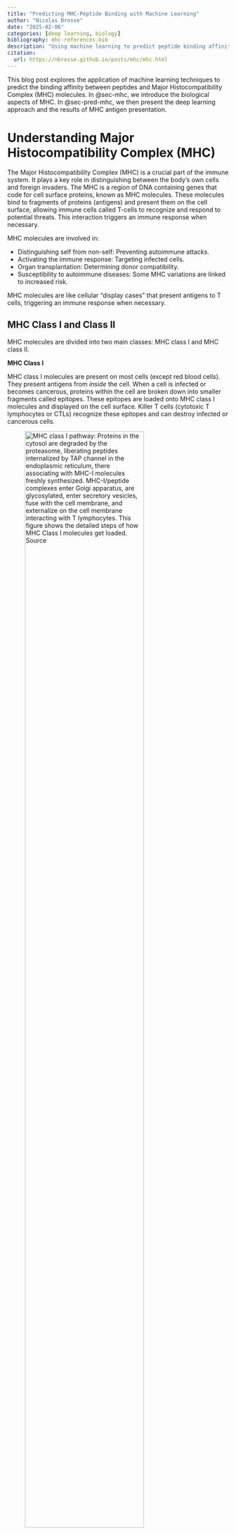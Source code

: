 ```yaml
---
title: "Predicting MHC-Peptide Binding with Machine Learning"
author: "Nicolas Brosse"
date: "2025-02-06"
categories: [deep learning, biology]
bibliography: mhc-references.bib
description: "Using machine learning to predict peptide binding affinity to Major Histocompatibility Complex (MHC) molecules."
citation:
  url: https://nbrosse.github.io/posts/mhc/mhc.html
---
```


This blog post explores the application of machine learning techniques to predict the binding affinity between peptides and Major Histocompatibility Complex (MHC) molecules. In @sec-mhc, we introduce the biological aspects of MHC. In @sec-pred-mhc, we then present the deep learning approach and the results of MHC antigen presentation.

# Understanding Major Histocompatibility Complex (MHC) {#sec-mhc}

The Major Histocompatibility Complex (MHC) is a crucial part of the immune system. It plays a key role in distinguishing between the body's own cells and foreign invaders. The MHC is a region of DNA containing genes that code for cell surface proteins, known as MHC molecules. These molecules bind to fragments of proteins (antigens) and present them on the cell surface, allowing immune cells called T-cells to recognize and respond to potential threats. This interaction triggers an immune response when necessary.

MHC molecules are involved in:

-   Distinguishing self from non-self: Preventing autoimmune attacks.
-   Activating the immune response: Targeting infected cells.
-   Organ transplantation: Determining donor compatibility.
-   Susceptibility to autoimmune diseases: Some MHC variations are linked to increased risk.

::: callout-note
MHC molecules are like cellular "display cases" that present antigens to T cells, triggering an immune response when necessary.
:::

## MHC Class I and Class II

MHC molecules are divided into two main classes: MHC class I and MHC class II.

**MHC Class I**

MHC class I molecules are present on most cells (except red blood cells). They present antigens from *inside* the cell. When a cell is infected or becomes cancerous, proteins within the cell are broken down into smaller fragments called epitopes. These epitopes are loaded onto MHC class I molecules and displayed on the cell surface. Killer T cells (cytotoxic T lymphocytes or CTLs) recognize these epitopes and can destroy infected or cancerous cells.

![MHC class I pathway: Proteins in the cytosol are degraded by the proteasome, liberating peptides internalized by TAP channel in the endoplasmic reticulum, there associating with MHC-I molecules freshly synthesized. MHC-I/peptide complexes enter Golgi apparatus, are glycosylated, enter secretory vesicles, fuse with the cell membrane, and externalize on the cell membrane interacting with T lymphocytes. This figure shows the detailed steps of how MHC Class I molecules get loaded. [Source](https://en.wikipedia.org/wiki/Major_histocompatibility_complex)](figures/MHC_Class_I_processing.png){width=80% #fig-mhc-class-I-pathway}

In humans, the main MHC class I molecules are HLA-A, HLA-B, and HLA-C (HLA stands for Human Leukocyte Antigen).

**MHC Class II**

MHC class II molecules are primarily found on specialized immune cells called antigen-presenting cells (APCs) like macrophages, dendritic cells, and B cells. They present antigens from *outside* the cell. APCs engulf foreign invaders and break them down into epitopes in a process called phagocytosis. These epitopes are loaded onto MHC class II molecules and displayed on the cell surface. Helper T cells recognize these epitopes and activate other immune cells to fight the infection. These Helper T cells have receptors that specifically bind to MHC Class II molecules. If a helper T cell recognizes a foreign epitope presented by MHC class II, it becomes activated and starts to coordinate the immune response. It releases chemical signals (cytokines) that help other immune cells, like B cells and killer T cells, to fight off the infection.

![This diagram shows how MHC class I molecules present antigens from inside the cell to cytotoxic T cells (CD8+), leading to the destruction of infected cells. Notice how the antigen is processed inside the cell and then presented on the cell surface. On the contrary, MHC class II molecules present antigens from *outside* the cell to helper T cells (CD4+), which then activate other immune cells. Notice how this differs from MHC class I, which presents antigens from inside the cell.[@antunes2018]](figures/Schematic-view-of-the-role-of-MHCs-in-T-cell-activation-Class-I-Major-Histocompatibility_W640.jpg){#fig-schematic-view-MHC-T-cell}

![Molecular structures of class I and class II MHCs. Molecular representation of a class I MHC (A, C) and a class II MHC (B, D). The upper panel shows a top view, while the bottom panel shows a cross section side-view of the binding clefts. Note that the binding cleft of a class I receptor is deeper, with "closed" extremities, while the class II cleft is shallower, with open extremities. The pockets involved in binding primary "anchor" residues are indicated. Together, structural differences in the shape of the cleft and the location of binding pockets have an impact on the overall conformation of bound ligands (e.g., peptides tend to adopt bulged conformations when bound to class I, and more linear conformations when bound to class II). [@antunes2018]](figures/Molecular-structures-of-class-I-and-class-II-MHCs-Molecular-representation-of-a-class-I_W640.jpg){#fig-mol-structures-I-II-MHC}

In humans, the main MHC class II molecules are HLA-DP, HLA-DQ, and HLA-DR.

**Human Leukocyte Antigens (HLA)**

In humans, MHC molecules are called Human Leukocyte Antigens (HLAs). The genes for HLA proteins are located within the MHC region on chromosome 6.

HLAs are important for:

-   Organ transplantation: HLA matching is crucial to prevent organ rejection.
-   Autoimmune diseases: Certain HLA types are associated with increased risk of autoimmune diseases.
-   Drug responses: HLA variations can influence how individuals respond to certain medications.
-   Evolutionary advantage: HLA diversity is important for population survival against various pathogens.

![Codominant expression of HLA genes. Each person inherits HLA genes from both parents, resulting in the expression of multiple HLA types. This increases the diversity of antigens that can be presented. [Source](https://en.wikipedia.org/wiki/Major_histocompatibility_complex)](figures/MHC_expression.png){#fig-codominant-expr-HLA fig-alt="Codominant expression of HLA genes"}

**MHC Diversity**

The MHC is highly diverse, with many different versions (alleles) of each MHC gene. This diversity is essential because different MHC molecules bind to different peptides. A diverse population is more likely to have individuals who can present antigens from new pathogens, ensuring better survival chances for the species.

## Datasets

The [IPD-IMGT/HLA Database](https://www.ebi.ac.uk/ipd/imgt/hla/download/) is a specialized resource focusing on the sequences of the human major histocompatibility complex (MHC) or human leukocyte antigen (HLA) system. It provides comprehensive information about HLA alleles, including their sequences, nomenclature, and associated metadata. This database is crucial for researchers in immunology, transplantation, and vaccine development, as accurate HLA typing is essential for understanding immune responses and predicting transplant compatibility. The [IEDB (Immune Epitope Database)](https://www.iedb.org/home_v3.php) is a widely used resource for curated experimental data on immune epitopes. It catalogs epitopes recognized by T cells and B cells in various diseases and conditions. The IEDB facilitates research in epitope discovery, vaccine design, and understanding immune recognition, offering tools and data for analyzing and predicting immune responses.

# Predicting MHC Binding: A Machine Learning Approach {#sec-pred-mhc}

## Relevance to Machine Learning

The interaction between an MHC molecule and a peptide is highly dependent on the amino acid sequence of the peptide and the specific type of MHC molecule. This sequence-structure-function relationship makes MHC-peptide binding prediction a suitable problem for machine learning. Experimental data on MHC-peptide binding affinities, though sometimes sparse, is available for training and evaluating predictive models. The high polymorphism of MHC genes, with numerous variants (alleles) existing in the population, adds complexity and motivates the development of specific prediction models.

**Key MHC Concepts:**

-   MHC Class I and Class II: The two main classes of MHC molecules.
-   Epitope: The specific part of the peptide recognized by the T cell receptor.
-   Polymorphism: The existence of multiple versions (alleles) of MHC genes within a population. Different MHC alleles bind to different sets of peptides.
-   Binding Affinity: The strength of the interaction between an MHC molecule and a peptide. Often measured experimentally, it serves as the target variable for many machine learning models.

**Machine Learning Approaches**

MHC-peptide binding prediction aims to develop models that accurately predict the binding affinity between a given peptide sequence and a specific MHC allele. This can be framed as a regression or classification task.

-   **Input:** Peptide sequence, MHC allele (represented as a sequence or encoding).
-   **Output:** Binding affinity (e.g., IC50 value, Kd value) or a binary label (binder/non-binder).

Feature engineering and model selection are crucial for building effective predictors. Common approaches include:

-   **Sequence-based Features:** Amino acid composition, n-grams, physicochemical properties.
-   **Structure-based Features:** (If available) Information about the 3D structure of the MHC-peptide complex.
-   **MHC Allele Encoding:** Techniques such as one-hot encoding, amino acid embeddings, or other methods to represent the MHC allele sequence.
-   **Machine Learning Algorithms:** Linear regression, Support Vector Machines (SVMs), Random Forests, Neural Networks (including Convolutional Neural Networks and Transformers).

## Project Overview

::: callout-note
The code is available at [https://github.com/nbrosse/mhcpred](https://github.com/nbrosse/mhcpred).
:::

The goal of this project is to build a machine learning classifier that predicts whether a given peptide will be presented by a specific MHC class I protein, identified by its allele name. The data used for this project is derived from the training and evaluation data of NetMHCPan4.1 [@10.1093/nar/gkaa379], a well-established framework for MHC binding prediction. The data is split into training and testing sets, with the training data further divided into five folds for cross-validation.

The dataset contains a binary target variable, "hit" (1 if the peptide is presented by the MHC, 0 otherwise), and two features:

-   **"peptide"**: The amino acid sequence of the peptide. These short chains of amino acids are potential antigens that could be presented to the immune system.

-   **"allele"**: The name of the MHC class I allele. MHC molecules are highly polymorphic, meaning there are many different versions (alleles) within the human population. Each allele has a slightly different binding groove, affecting which peptides it can bind and present. You can find details on the naming convention [here (nomenclature)](https://hla.alleles.org/nomenclature/naming.html).

::: callout-note
Predicting MHC antigen presentation is a complex field. This project provides a simplified introduction to the problem. For a more in-depth understanding, we recommend exploring *NetMHCPan* [@10.1093/nar/gkaa379] and *MHCflurry* [@2020mhcflurry] and the references cited within those publications. Note that the specific data used in this project is derived from NetMHCPan4.1 but must remain private.
:::

We begin with Exploratory Data Analysis (EDA) to understand the characteristics of our data.

{{< embed notebooks/_EDA.ipynb echo=true >}}

### Using MHCflurry Pretrained Models for Prediction

We leverage the [mhcflurry package](https://github.com/openvax/mhcflurry) to build our classifier. MHCflurry is a tool specifically designed for MHC binding affinity prediction. See also the associated paper [@2020mhcflurry]. MHCflurry is a software package focused on predicting how strongly peptides bind to MHC class I molecules. It's based on machine learning models trained on a large dataset of experimentally measured peptide-MHC binding affinities. The current version uses neural networks trained with a mix of binding affinity and mass spectrometry data (ligand presentation).

We use the Binding Affinity pretrained model from mhcflurry to predict the binding affinity of peptides to MHC class I molecules using `Class1AffinityPredictor`. The following code assumes you have installed `mhcflurry` and downloaded the required pretrained models.

``` bash
mhcflurry-downloads fetch models_class1_presentation
python scripts/mhcflurry_benchmark.py
```

``` python
def predict_with_mhcflurry() -> pd.DataFrame:
    predictor = Class1AffinityPredictor.load()
    df_test = get_test_data()
    mhcflurry_predictions = predictor.predict_to_dataframe(
        peptides=df_test.peptide.values,
        alleles=df_test.allele.values,
        allele=None,
    )
    df = pd.merge(df_test, mhcflurry_predictions, on=["allele", "peptide"], how="left")
    df.to_csv(str(output_path / "mhcflurry_predictions.csv"), index=False)
    return df
```

The output is of the form:

| peptide       | hit   | allele      |   prediction |   prediction_low |   prediction_high |   prediction_percentile |
|:--------------|:------|:------------|-------------:|-----------------:|------------------:|------------------------:|
| AAPATRAAL     | True  | HLA-B*35:03 |      94.297  |          59.902  |           144.624 |                   0.205 |
| AAPSAAREL     | True  | HLA-B*35:03 |     116.19   |          79.847  |           169.241 |                   0.262 |
| AEISQIHQSVTD  | True  | HLA-B*35:03 |   26103.26   |        22695.389  |         28415     |                  15.739 |
| ALEEQLQQIRAE  | True  | HLA-B*35:03 |   24797.131  |        19988.967  |         28062.65  |                  13.571 |
| AQDPLLLQM     | True  | HLA-B*35:03 |    2164.336  |          745.888  |          5390.727 |                   1.413 |
| ASAPPGPPA     | True  | HLA-B*35:03 |    1398.729  |          387.675  |          3293.692 |                   1.157 |
| DAHKGVAL      | True  | HLA-B*35:03 |      84.315  |          54.736  |           133.899 |                   0.175 |
| DNPIQTVSL     | True  | HLA-B*35:03 |    1386.767  |          565.122  |          3667.21  |                   1.151 |
| DPEAFLVQI     | True  | HLA-B*35:03 |     245.485  |          133.986  |           394.752 |                   0.484 |


: MHCflurry pretrained model predictions. {#tbl-mhcflurry-pretrained-predictions}

The first 3 columns come from the test dataset.

*   **peptide**: The amino acid sequence of the peptide being evaluated.
*   **hit**: The ground truth, a boolean value indicating whether the peptide is known to be presented by the given MHC allele (`True`) or not (`False`).
*   **allele**: The name of the MHC class I allele being considered.

The following columns are added by the binding affinity predictions:

*   **prediction**: The raw prediction score from the MHCflurry model. Higher values generally indicate a stronger predicted binding affinity. These values are not directly interpretable in isolation.
*   **prediction_low/prediction_high**: These represent the lower and upper bounds of a 95% confidence interval around the `prediction` value. They provide an estimate of the uncertainty associated with the prediction.
*   **prediction_percentile**: This is the most useful column for interpreting the results. It represents the percentile rank of the `prediction` score compared to a background distribution of scores for random peptides. A lower percentile indicates a stronger predicted binding affinity. For example, a percentile of 1.0 means that the predicted score is in the top 1% of all possible scores.

The uncertainty estimation comes from the ensemble of neural networks used for the prediction. A percentile threshold (e.g., 2%) is commonly used to determine whether a peptide is likely to bind (lower is better).

### Prediction: Fitting a `Class1BinaryNeuralNetwork`

We now fit a `Class1BinaryNeuralNetwork` on the training dataset. The code is available at [https://github.com/nbrosse/mhcpred](https://github.com/nbrosse/mhcpred).

Here's a glimpse of the training data structure:

| peptide      | allele      | hit   |
|:-------------|:------------|:------|
| YFPLAPFNQL   | HLA-C*14:02 | True  |
| KESKINQVF    | HLA-B*44:02 | True  |
| QPHDPLVPLSA  | HLA-B*54:01 | True  |
| RTIADSLINSF   | HLA-B*57:03 | True  |

: Training data. {#tbl-training-data}

Challenges arise in encoding the peptide and allele sequences for use in a neural network. Peptides have variable lengths, and alleles are represented by their names.

The `MHCFlurry` package provides a mapping between alleles and their corresponding MHC molecule sequences within the `allele_sequences.csv` file. This mapping is crucial for encoding the alleles.

| Allele      | Sequence                                  |
|:------------|:------------------------------------------|
| HLA-A*01:01 | YFAMYQENMAHTDANTLYGIIYDRDYTWVARVYRGYA    |
| HLA-A*01:02 | YSAMYQENMAHTDANTLYGIIYDRDYTWVARVYRGYA    |
| HLA-A*01:03 | YFAMYQENMAHTDANTLYGIMYDRDYTWVARVYRGYA    |
| HLA-A*01:04 | YFAMYQENMAHTDANTLYGIIYDRDYTWVARVYRGYX    |
| HLA-A*01:06 | YFAMYQENMAHTDANTLYGIIYDRDYTWVALAYRGYA    |

: Allele sequences. {#tbl-allele-sequences}

First, we import necessary libraries. We also import components from our own `mhcpred` library, which contains the neural network architecture and data loading functions.

``` python
import pickle
from pathlib import Path
from typing import Iterator

import numpy as np
import pandas as pd
from mhcflurry.allele_encoding import AlleleEncoding
from mhcflurry.encodable_sequences import EncodableSequences
from sklearn.model_selection import train_test_split

from mhcpred.class1_binary_nn import Class1BinaryNeuralNetwork
from mhcpred.config import settings
from mhcpred.data import get_test_data, get_train_data
from mhcpred.hyperparameters import base_hyperparameters
```

We load the allele sequences, training data, and test data using helper functions. The allele sequences are crucial for encoding the MHC alleles.

``` python
allele_sequences = pd.read_csv(
    str(data_path / "allele_sequences.csv"), index_col=0
).iloc[:, 0]

df_total_train = get_train_data()
df_test = get_test_data()
```

We determine the alleles present in our data and filter the loaded allele sequences to only include those we'll be using.

``` python
alleles_in_use = set(df_total_train.allele).union(set(df_test.allele))
allele_sequences_in_use = allele_sequences[allele_sequences.index.isin(alleles_in_use)]
```

The [`AlleleEncoding` class](https://github.com/openvax/mhcflurry/blob/8e9f35381a476362ca41cb71eb0a90f6573fe4b3/mhcflurry/allele_encoding.py) is designed to cache encodings for a sequence of alleles. It maps allele names to integer indices and sequences, allowing consistent use of these mappings, especially as inputs to neural networks. The [`EncodableSequences` class](https://github.com/openvax/mhcflurry/blob/8e9f35381a476362ca41cb71eb0a90f6573fe4b3/mhcflurry/encodable_sequences.py) is used to encode variable-length peptides into fixed-size numerical matrices. It caches various encodings of a list of sequences and provides methods to encode these sequences into fixed-length categorical or vector representations.

We also split the training data into training and validation sets using `train_test_split` from `sklearn`. Stratified splitting ensures the class balance is maintained across the training and validation sets. The validation data is also preprocessed by encoding the peptides and alleles.

``` python
allele_encoding = AlleleEncoding(
    alleles=allele_sequences_in_use.index.values,
    allele_to_sequence=allele_sequences_in_use.to_dict(),
)

df_train, df_val = train_test_split(
    df_total_train, test_size=0.1, shuffle=True, stratify=df_total_train.hit.values
)

val_peptides = EncodableSequences(df_val.peptide.values)
val_alleles = AlleleEncoding(
    alleles=df_val.allele.values,
    allele_to_sequence=allele_sequences_in_use.to_dict(),
)
```

`AlleleEncoding` provides a robust and efficient way to manage and encode allele sequences. It handles the complexities of mapping allele names to indices, storing and padding sequences, and providing different encoding options. The `AlleleEncoding` class manages allele sequences efficiently:

1. **Allele Universe vs. Used Alleles:** The class distinguishes between two sets of alleles:
  * **Allele Universe:** The complete set of alleles the system *knows* about. This is defined by the `allele_to_sequence` dictionary, mapping allele names to their amino acid sequences.
  * **Used Alleles:** The specific set of alleles used in a particular analysis or task. This is provided as a list when creating an `AlleleEncoding` instance.

2. **`allele_to_index` Mapping:** A dictionary (`self.allele_to_index`) is created to map each allele in the *universe* to a unique integer index. This includes a special index for `None` values, often used as padding. This mapping ensures consistency: the same allele always gets the same index.

3. **Sequence Storage (`self.sequences`):** The amino acid sequences for all alleles in the *universe* are stored in a Pandas Series (`self.sequences`). Critically, these sequences are padded to the same length using "X" characters. This padding is essential for creating fixed-length numerical representations, which many machine learning models require.

4. **Borrowing (`borrow_from`):** The `borrow_from` parameter allows you to create a new `AlleleEncoding` instance that *inherits* the allele universe and mappings from an existing instance. This is a powerful way to ensure consistency across different parts of your code. You don't have to redefine the `allele_to_sequence` mapping every time.

5. **Encoding:** The class provides methods to encode the allele sequences into numerical matrices, suitable for machine learning.
  * `allele_representations(encoding_name)`: Encodes the *entire allele universe*. This is useful for pre-calculating encodings for all known alleles.
  * `fixed_length_vector_encoded_sequences(encoding_name)`: Encodes the *used alleles* (the subset provided when the object was initialized). This uses the pre-calculated encodings from `allele_representations` and selects only the encodings for the alleles in `self.alleles`, in the correct order. This gives you a matrix where each row represents an allele sequence.

6. **Encoding Methods (`encoding_name`):** The type of encoding can be specified using the `encoding_name` parameter. Common options include "BLOSUM62" (a substitution matrix) and "one-hot" encoding.

BLOSUM62 (Blocks Substitution Matrix) is a widely used substitution matrix in bioinformatics. It represents the likelihood of one amino acid being substituted for another during evolution. The matrix assigns a score to each pair of amino acids, reflecting their similarity. Higher scores indicate a higher probability of substitution (or that the two amino acids are more similar). Negative scores indicate substitutions that are less likely or even unfavorable.

The `AlleleEncoding` class uses BLOSUM62 to convert amino acid sequences into numerical representations. Each amino acid in the sequence is replaced by a vector of 21 numbers (20 amino acids + the "X" character). Each of these 21 numbers is the BLOSUM62 score between the amino acid in the sequence and the amino acid represented by the position in the 21-element vector.

1. **Amino Acid Indexing:** First, each amino acid is converted to an index. There's a mapping from amino acid letter to index.

2. **BLOSUM62 Lookup:** For each amino acid in the sequence, the code looks up its corresponding row in the BLOSUM62 matrix. This row represents the similarity scores between that amino acid and all other amino acids (and 'X').

3. **Vector Representation:** The row from the BLOSUM62 matrix becomes the vector representation of that amino acid. So, "M" would be represented by a vector of 21 numbers (the scores of M with every other amino acid and X), and "A" would also be represented by its own 21-number vector.

4. **Sequence Encoding:** The encoded sequence becomes a matrix. If the original sequence was of length *n*, the encoded sequence is now an *n* x 21 matrix.

The `train_data_iterator` function is a generator that yields batches of training data. This function also handles filtering of alleles that might be present in the training data but not in the `allele_sequences` data to handle potential data inconsistencies.

``` python
def train_data_iterator(
    df_train: pd.DataFrame,
    train_allele_encoding: AlleleEncoding,
    batch_size: int = 1024,
) -> Iterator[tuple[AlleleEncoding, EncodableSequences, np.ndarray]]:
    """
    This function creates a data generator for training the neural network.
    It iterates over the training data in batches and yields tuples of 
    (allele_encoding, peptide_sequences, labels).  It also handles filtering
    of alleles not found in the initial allele encoding.
    """
    # Get unique alleles in the training set.
    alleles = df_train.allele.unique()
    # Filter alleles to keep only those for which sequences are available.
    usable_alleles = [
        c for c in alleles if c in train_allele_encoding.allele_to_sequence
    ]
    print("Using %d / %d alleles" % (len(usable_alleles), len(alleles)))
    print(
        "Skipped alleles: ",
        [c for c in alleles if c not in train_allele_encoding.allele_to_sequence],
    )
    df_train = df_train.query("allele in @usable_alleles")

    # Calculate the number of batches.
    n_splits = np.ceil(len(df_train) / batch_size)

    # Infinite loop to allow for multiple epochs.
    while True:
        # Split the training data into batches.
        epoch_dfs = np.array_split(df_train.copy(), n_splits)
        for k, df in enumerate(epoch_dfs):
            if len(df) == 0:
                continue
            # Encode peptides and alleles for the current batch.
            encodable_peptides = EncodableSequences(df.peptide.values)
            allele_encoding = AlleleEncoding(
                alleles=df.allele.values,
                borrow_from=train_allele_encoding,  # Reuse encoding from main allele_encoding
            )
            # Yield the encoded data and labels (hit column).
            yield (allele_encoding, encodable_peptides, df.hit.values)
```

The neural network model is initialized using the `Class1BinaryNeuralNetwork` class. Base hyperparameters are used for initialization. The model is then trained using the `fit_generator` method. This method takes the training data generator, validation data, and other parameters like the number of epochs and steps per epoch.  The `steps_per_epoch` is calculated based on the training data size and batch size.

``` python
model = Class1BinaryNeuralNetwork(**base_hyperparameters)
steps_per_epoch = np.ceil(len(df_train) / batch_size)
batch_size = 1024  # Define batch_size here

train_generator = train_data_iterator(df_train, allele_encoding, batch_size) #create the generator

model.fit_generator(
    generator=train_generator,
    validation_peptide_encoding=val_peptides,
    validation_affinities=df_val.hit.values,
    validation_allele_encoding=val_alleles,
    validation_inequalities=None,
    validation_output_indices=None,
    steps_per_epoch=steps_per_epoch,
    epochs=2,
)
```

The `Class1BinaryNeuralNetwork` neural network takes two inputs:

*   **Allele:** A single input representing the MHC allele.
*   **Peptide:** A sequence of 45 amino acids represented as a 21-dimensional vector for each amino acid (likely using BLOSUM62 encoding or a similar technique).

The network then processes these inputs through several layers:

1.  **Embedding Layer:** The allele input is passed through an embedding layer. This layer learns a 777-dimensional vector representation for each allele, capturing its key characteristics relevant to peptide binding.

2.  **Flatten Layers:** These layers reshape the input data. The peptide input, which is initially a 45x21 matrix, is flattened into a 945-element vector. Similarly, the 1x777 allele embedding is flattened into a 777-element vector. This prepares the data for the subsequent dense layers.

3.  **Concatenate Layer:** The flattened representations of the peptide and allele are combined into a single 1722-element vector. This crucial step merges the information from both inputs, allowing the network to learn the combined effect of allele and peptide on binding affinity.

4.  **Dense Layers:** These are fully connected layers. The first dense layer transforms the 1722-element vector into a 1024-element vector, and the second further reduces it to 512 elements. These layers learn complex non-linear relationships between the combined allele and peptide representation, extracting features crucial for predicting binding affinity.

5.  **Dropout Layers:** Dropout is a regularization technique. During training, these layers randomly "drop out" (ignore) a fraction of neurons. This prevents the network from overfitting to the training data and improves its ability to generalize to unseen data.

6.  **Output Layer:** The final dense layer has a single output neuron. This neuron outputs a single value, representing the predicted binding affinity between the given peptide and MHC allele. Since we're predicting a binary "hit" variable, a sigmoid activation function is used in this layer to output a probability between 0 and 1.

This architecture is designed to effectively learn the complex patterns governing MHC-peptide binding.

Finally, the trained model is used to make predictions on the test data. The test data is preprocessed in the same way as the training data, and the `predict` method of the model is used to generate predictions. These predictions are then added to the test dataframe and saved to a CSV file.

``` python
test_peptides = df_test.peptide.values
test_allele_encoding = AlleleEncoding(
    alleles=df_test.allele.values,
    allele_to_sequence=allele_sequences_in_use.to_dict(),
)

predictions = model.predict(
    peptides=test_peptides,
    allele_encoding=test_allele_encoding,
)

df_test["predictions"] = predictions
df_test.to_csv(str(output_path / "mhcpred_predictions.csv"), index=False)
```

We evaluate the predictions of the two methods (mhcflurry and mhcpred) using standard binary classification metrics.

{{< embed notebooks/_metrics.ipynb echo=true >}}

# Conclusion

Major Histocompatibility Complex (MHC) molecules play a crucial role in the adaptive immune system by:

1. Presenting peptide fragments on cell surfaces
2. Enabling T-cells to detect foreign or abnormal proteins
3. Mediating immune responses against pathogens and cancer cells

In this analysis, we compared two approaches for MHC-I binding prediction:

- MHCflurry: An established prediction method using neural networks
- MHCpred: Our custom trained implementation using peptide and allele encodings

Both methods demonstrate capability in predicting peptide-MHC binding affinities. This project provides a simplified introduction to MHC binding prediction using machine learning. The field is complex and rapidly evolving, with many specialized tools and techniques available for more advanced analyses.